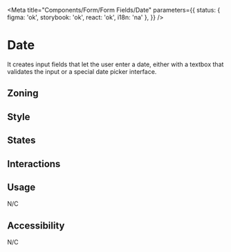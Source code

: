 
<Meta
	title="Components/Form/Form Fields/Date"
	parameters={{
		status: { figma: 'ok', storybook: 'ok', react: 'ok', i18n: 'na' },
	}}
/>

# Date

It creates input fields that let the user enter a date, either with a textbox that validates the input or a special date picker interface.

## Zoning

<FigmaImage
	src="https://www.figma.com/file/qc8oUSyVJM67gSsbTShftt/%F0%9F%93%90-Zoning?node-id=245%3A219"
	alt="zoning image for inputs"
/>

## Style

## States

<Canvas>
	<Story story={Stories.Date} />
</Canvas>

## Interactions

## Usage

N/C

## Accessibility

N/C
